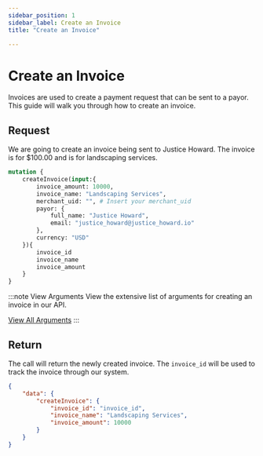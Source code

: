 ```yaml
---
sidebar_position: 1
sidebar_label: Create an Invoice
title: "Create an Invoice"

---
```



# Create an Invoice
Invoices are used to create a payment request that can be sent to a payor. This guide will walk you through how to create an invoice.


## Request

We are going to create an invoice being sent to Justice Howard. The invoice is for $100.00 and is for landscaping services.

```graphql title="GraphQL"
mutation {
    createInvoice(input:{
        invoice_amount: 10000,
        invoice_name: "Landscaping Services",
        merchant_uid: "", # Insert your merchant_uid
        payor: {
            full_name: "Justice Howard",
            email: "justice_howard@justice_howard.io"
        },
        currency: "USD"
    }){
        invoice_id
        invoice_name
        invoice_amount
    }
}

```

:::note  View Arguments
View the extensive list of arguments for creating an invoice in our API.

<a href= "../../api/invoice#create-an-invoice" class="button button--primary button--md">View All Arguments</a>
:::


## Return
The call will return the newly created invoice. The `invoice_id` will be used to track the invoice through our system.

```JSON title="JSON"
{
    "data": {
        "createInvoice": {
            "invoice_id": "invoice_id",
            "invoice_name": "Landscaping Services",
            "invoice_amount": 10000
        }
    }
}
```